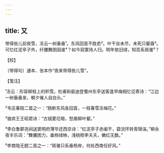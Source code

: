 ```yaml
---
---
---
```

title: 又
---







带得些儿前夜雪，冻云一树垂垂¹。东风回首不胜悲²。叶干丝未尽，未死只颦眉³。　　可忆红泥亭子外，纤腰舞困因谁⁴？如今寂寞待人归。明年依旧绿，知否系斑骓⁵？





【校】


〔带得句〕通本、张本作“夜来带得些儿雪”。





【笺注】


¹冻云：形容柳枝上的积雪。杜甫和裴迪登蜀州东亭送客逢早梅相忆见寄诗：“江边一树垂垂发，朝夕催人自白头。”

²韦庄春陌二首之一：“肠断东风各回首，一枝春雪冻梅花。”

³骆宾王王昭君诗：“古镜菱花暗，愁眉柳叶颦。”

⁴李白鲁郡尧祠送窦明府薄华还西京诗：“红泥亭子赤阑干，碧流环转青锦湍。”柳永夜半乐词：“舞腰困力，垂杨绿映，浅桃秾李夭夭，嫩红无数。”

⁵李商隐无题二首之一：“斑骓只系垂杨岸，何处西南任好风。”